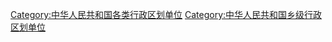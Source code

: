 [[Category:中华人民共和国各类行政区划单位|Category:中华人民共和国各类行政区划单位]]
[[Category:中华人民共和国乡级行政区划单位|Category:中华人民共和国乡级行政区划单位]]